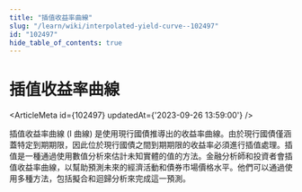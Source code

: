 ```yaml
---
title: "插值收益率曲線"
slug: "/learn/wiki/interpolated-yield-curve--102497"
id: "102497"
hide_table_of_contents: true
---
```



# 插值收益率曲線

<ArticleMeta id={102497} updatedAt={'2023-09-26 13:59:00'} />
<div className='border-solid border-b border-t-0 my-4 border-[var(--ifm-color-gray-300)]' />

插值收益率曲線 (I 曲線) 是使用現行國債推導出的收益率曲線。由於現行國債僅涵蓋特定到期期限，因此位於現行國債之間到期期限的收益率必須進行插值處理。插值是一種通過使用數值分析來估計未知實體的值的方法。金融分析師和投資者會插值收益率曲線，以幫助預測未來的經濟活動和債券市場價格水平。他們可以通過使用多種方法，包括擬合和迴歸分析來完成這一預測。
